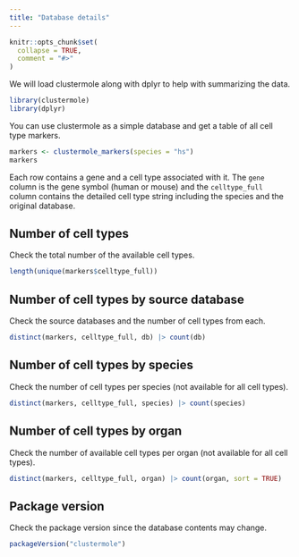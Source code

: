 ```yaml
---
title: "Database details"
---
```


```r
knitr::opts_chunk$set(
  collapse = TRUE,
  comment = "#>"
)
```

We will load clustermole along with dplyr to help with summarizing the data.

```r
library(clustermole)
library(dplyr)
```

You can use clustermole as a simple database and get a table of all cell type markers.

```r
markers <- clustermole_markers(species = "hs")
markers
```

Each row contains a gene and a cell type associated with it.
The `gene` column is the gene symbol (human or mouse) and the `celltype_full` column contains the detailed cell type string including the species and the original database.

## Number of cell types

Check the total number of the available cell types.

```r
length(unique(markers$celltype_full))
```

## Number of cell types by source database

Check the source databases and the number of cell types from each.

```r
distinct(markers, celltype_full, db) |> count(db)
```

## Number of cell types by species

Check the number of cell types per species (not available for all cell types).

```r
distinct(markers, celltype_full, species) |> count(species)
```

## Number of cell types by organ

Check the number of available cell types per organ (not available for all cell types).

```r
distinct(markers, celltype_full, organ) |> count(organ, sort = TRUE)
```

## Package version

Check the package version since the database contents may change.

```r
packageVersion("clustermole")
```
